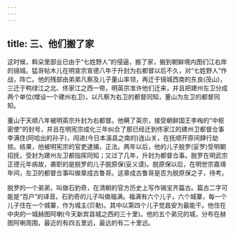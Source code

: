 ```yaml
---
---
---
```

title: 三、他们搬了家
---



这时候，斡朵里部业已由于“七姓野人”的侵逼，搬了家，搬到朝鲜境内图们江右岸的镜城。猛哥帖木儿在明宣宗宣德八年于升封为右都督以后不久，对“七姓野人”作战，阵亡。他的残部由弟弟凡察及儿子董山率领，再迁于镜城西南的东良(茂山)，三迁于鸭绿江之北、佟家江之西一带。明英宗准许他们迁来，并且把建州左卫分成两个单位(增设一个建州右卫)，以凡察为右卫的都督同知，董山为左卫的都督同知。

董山于天顺八年被明英宗升封为右都督。他瞒了英宗，接受朝鲜国王李裪的“中枢密使”的封号，并且在明宪宗成化三年纠合了那已经迁到佟家江的建州卫都督佥事李满住(阿哈出的孙子)，闯进(今日本溪县之南的)连山关，在抚顺开原间肆行劫掠。结果，他被明宪宗的官吏逮捕，正法。两年以后，他的儿子脱罗(妥罗)受明朝招抚，受封为建州左卫都指挥同知；又过了几年，升封为都督佥事。脱罗在明武宗正德元年病故，袭职的是脱罗的儿子脱原保(妥义谟)。脱原保以后，在明世宗嘉靖年间，左卫的都督佥事叫做章成古鲁哥。这章成古鲁哥是否为脱原保之子，待考。

脱罗的一个弟弟，叫做石豹奇，在清朝的官方历史上写作锡宝齐篇古。篇古二字可能是“百户”的译音。石豹奇的儿子叫做福满。福满有六个儿子，六个城寨，每一个儿子住在一个城寨，作为城主(贝勒)。其中以第四个儿子觉昌安为最能干。他住在中央的一城赫图阿喇(今天新宾县城之西的三十里)。他的五个弟兄的城，分布在赫图阿喇周围，最近的有四五里远，最远的有二十里远。